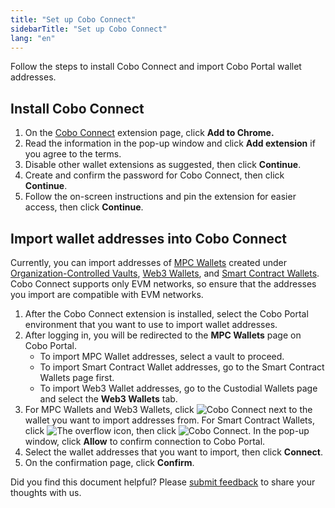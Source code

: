 ```yaml
---
title: "Set up Cobo Connect"
sidebarTitle: "Set up Cobo Connect"
lang: "en"
---
```

Follow the steps to install Cobo Connect and import Cobo Portal wallet addresses.

## Install Cobo Connect

1. On the [Cobo Connect](https://chromewebstore.google.com/detail/cobo-connect/imnmigiomjbgehplnfpajkgeaibljnik?pli=1) extension page, click **Add to Chrome.**
2. Read the information in the pop-up window and click **Add extension** if you agree to the terms.
3. Disable other wallet extensions as suggested, then click **Continue**.
4. Create and confirm the password for Cobo Connect, then click **Continue**.
5. Follow the on-screen instructions and pin the extension for easier access, then click **Continue**. 

## Import wallet addresses into Cobo Connect

<Note>Currently, you can import addresses of [MPC Wallets](/en/portal/mpc-wallets/introduction) created under [Organization-Controlled Vaults](/en/portal/mpc-wallets/ocw/create-mpc-vault), [Web3 Wallets](/en/portal/custodial-wallets/web3-wallets/set-up), and [Smart Contract Wallets](/en/portal/smart-contract-wallets/introduction). Cobo Connect supports only EVM networks, so ensure that the addresses you import are compatible with EVM networks.</Note>

1. After the Cobo Connect extension is installed, select the Cobo Portal environment that you want to use to import wallet addresses.
2. After logging in, you will be redirected to the **MPC Wallets** page on Cobo Portal. 
    - To import MPC Wallet addresses, select a vault to proceed. 
    - To import Smart Contract Wallet addresses, go to the Smart Contract Wallets page first.
    - To import Web3 Wallet addresses, go to the Custodial Wallets page and select the **Web3 Wallets** tab.
3. For MPC Wallets and Web3 Wallets, click <img src="/en/images/common/icon_cobo_connect.svg" className="icon" alt="Cobo Connect"></img> next to the wallet you want to import addresses from. For Smart Contract Wallets, click <img src="/en/images/common/icon_more.svg" className="icon" alt="The overflow icon"/>, then click <img src="/en/images/common/icon_cobo_connect.svg" className="icon" alt="Cobo Connect"></img>. In the pop-up window, click **Allow** to confirm connection to Cobo Portal.
4. Select the wallet addresses that you want to import, then click **Connect**.
5. On the confirmation page, click **Confirm**.

<Tip>Did you find this document helpful? Please [submit feedback](https://forms.zohopublic.com/cobo/form/DocumentFeedbackForm/formperma/QvLOhxJv1_JMsJ-1dleZ8Itb_7rzN-LtgvsDdxosoVI?referrername=manuals) to share your thoughts with us.</Tip>